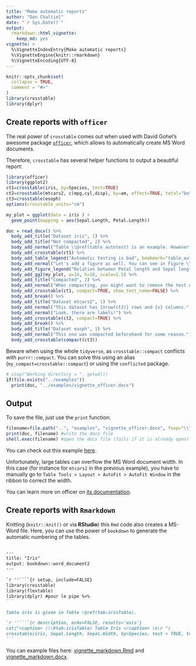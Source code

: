 ---
title: "Make automatic reports"
author: "Dan Chaltiel"
date: "`r Sys.Date()`"
output:
  rmarkdown::html_vignette: 
    keep_md: yes
vignette: >
  %\VignetteIndexEntry{Make automatic reports}
  %\VignetteEngine{knitr::rmarkdown}
  %\VignetteEncoding{UTF-8}
---

```{r init, include = FALSE}
knitr::opts_chunk$set(
  collapse = TRUE,
  comment = "#>"
)
library(crosstable)
library(dplyr)
```

## Create reports with `officer`

The real power of `crosstable` comes out when used with David Gohel's awesome package [`officer` ](https://davidgohel.github.io/officer/), which allows to automatically create MS Word documents. 

Therefore, `crosstable` has several helper functions to output a beautiful report:

```{r officer, message=FALSE, warning=FALSE}
library(officer)
library(ggplot2)
ct1=crosstable(iris, by=Species, test=TRUE)
ct2=crosstable(mtcars2, c(mpg,cyl,disp), by=am, effect=TRUE, total="both", showNA="always")
ct3=crosstable(esoph)
options(crosstable_units="cm")

my_plot = ggplot(data = iris ) +
  geom_point(mapping = aes(Sepal.Length, Petal.Length))

doc = read_docx() %>% 
  body_add_title("Dataset iris", 1) %>%
  body_add_title("Not compacted", 2) %>%
  body_add_normal("Table \\@ref(table_autotest) is an example. However, automatic testing is bad and I should feel bad.") %>%
  body_add_crosstable(ct1) %>%
  body_add_table_legend("Automatic testing is bad", bookmark="table_autotest") %>%
  body_add_normal("Let's add a figure as well. You can see in Figure \\@ref(fig_iris) that sepal length is somehow correlated with petal length.") %>%
  body_add_figure_legend("Relation between Petal length and Sepal length", bookmark="fig_iris") %>% 
  body_add_gg2(my_plot, w=14, h=10, scale=1.5) %>% 
  body_add_title("Compacted", 2) %>%
  body_add_normal("When compacting, you might want to remove the test names.") %>%
  body_add_crosstable(ct1, compact=TRUE, show_test_name=FALSE) %>%
  body_add_break() %>%
  body_add_title("Dataset mtcars2", 1) %>%
  body_add_normal("This dataset has {nrow(ct3)} rows and {x} columns.", x=ncol(ct3)) %>%
  body_add_normal("Look, there are labels!") %>%
  body_add_crosstable(ct2, compact=TRUE) %>%
  body_add_break() %>%
  body_add_title("Dataset esoph", 1) %>%
  body_add_normal("This one was compacted beforehand for some reason.") %>%
  body_add_crosstable(compact(ct3))
```

Beware when using the whole `tidyverse`, as `crosstable::compact` conflicts with `purrr::compact`. You can solve this using an alias (`my_compact=crosstable::compact`) or using the `conflicted` package.

```{r save, include=FALSE}
# stop("Working directory = ", getwd())
if(file.exists("../examples"))
  print(doc, "../examples/vignette_officer.docx")
```

## Output

To save the file, just use the `print` function:

```{r print, eval=FALSE}
filename=file.path("..", "examples", "vignette_officer.docx", fsep="\\")#`\\` is needed for shell.exec on Windows
print(doc, filename) #write the docx file
shell.exec(filename) #open the docx file (fails if it is already open)
```

You can check out this example [here](https://github.com/DanChaltiel/crosstable/raw/master/examples/vignette_officer.docx).

Unfortunately, large tables can overflow the MS Word document width. In this case (for instance for `mtcars2` in the previous example), you have to manually go to `Table Tools > Layout > AutoFit > AutoFit Window` in the ribbon to correct the width. 

You can learn more on officer on [its documentation](https://davidgohel.github.io/officer/).



## Create reports with `Rmarkdown`

<!-- Intégration Rmd in Rmd: la coloration syntaxique RStudio est mauvaise mais le code est bon ! -->
<!-- https://stackoverflow.com/questions/53226493/add-markdown-code-chunk-to-r-markdown-document#comment104859956_53226493 -->
Knitting (`knitr::knit()` or via **RStudio**) this `Rmd` code also creates a MS-Word file. Here, you can use the power of `bookdown` to generate the automatic numbering of the tables.

````markdown

---
title: "Iris"
output: bookdown::word_document2
---
    
`r ''````{r setup, include=FALSE}
library(crosstable)
library(flextable)
library(dplyr) #pour le pipe %>% 
```

Table iris is given in Table \@ref(tab:irisTable).

`r ''````{r description, echo=FALSE, results='asis'}
cat("<caption> (\\#tab:irisTable) Table Iris </caption> \n\r ")
crosstable(iris, Sepal.Length, Sepal.Width, by=Species, test = TRUE, total="column") %>% as_flextable
```

````

You can example files here: [vignette_markdown.Rmd](../examples/vignette_markdown.Rmd) and [vignette_markdown.docx](../examples/vignette_markdown.docx).

